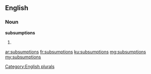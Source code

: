 ==English==

===Noun===
'''subsumptions'''

# {{plural of|[[subsumption]]}}

[[Category:English plurals]]

[[ar:subsumptions]]
[[fr:subsumptions]]
[[ku:subsumptions]]
[[mg:subsumptions]]
[[my:subsumptions]]